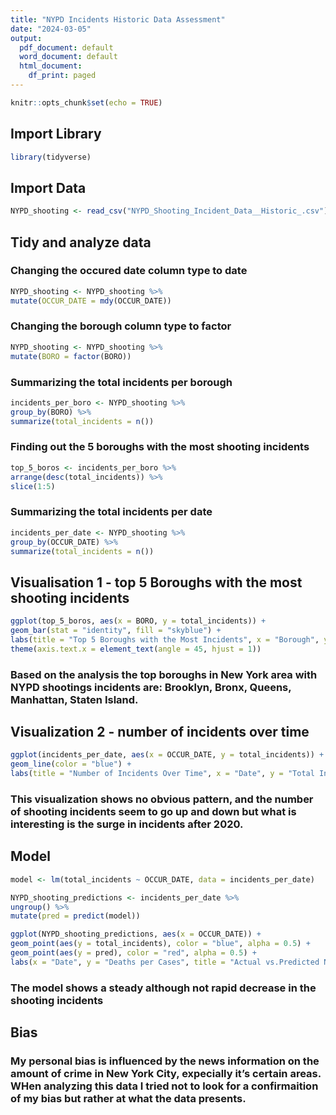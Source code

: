 ---
title: "NYPD Incidents Historic Data Assessment"
date: "2024-03-05"
output:
  pdf_document: default
  word_document: default
  html_document:
    df_print: paged
---

```{r setup, include=FALSE}
knitr::opts_chunk$set(echo = TRUE)
```

## Import Library

```{r, echo=TRUE}
library(tidyverse)
```

## Import Data

```{r, echo=TRUE}
NYPD_shooting <- read_csv("NYPD_Shooting_Incident_Data__Historic_.csv")
```
## Tidy and analyze data

### Changing the occured date column type to date

```{r, echo=TRUE}
NYPD_shooting <- NYPD_shooting %>%
mutate(OCCUR_DATE = mdy(OCCUR_DATE))
```

### Changing the borough column type to factor

```{r, echo=TRUE}
NYPD_shooting <- NYPD_shooting %>%
mutate(BORO = factor(BORO))
```

### Summarizing the total incidents per borough

```{r, echo=TRUE}
incidents_per_boro <- NYPD_shooting %>%
group_by(BORO) %>%
summarize(total_incidents = n())
```

### Finding out the 5 boroughs with the most shooting incidents

```{r, echo=TRUE}
top_5_boros <- incidents_per_boro %>%
arrange(desc(total_incidents)) %>%
slice(1:5)
```

### Summarizing the total incidents per date

```{r, echo=TRUE}
incidents_per_date <- NYPD_shooting %>%
group_by(OCCUR_DATE) %>%
summarize(total_incidents = n())
```

## Visualisation 1 - top 5 Boroughs with the most shooting incidents

```{r, echo=TRUE}
ggplot(top_5_boros, aes(x = BORO, y = total_incidents)) +
geom_bar(stat = "identity", fill = "skyblue") +
labs(title = "Top 5 Boroughs with the Most Incidents", x = "Borough", y = "Total Incidents") +
theme(axis.text.x = element_text(angle = 45, hjust = 1))
```

### Based on the analysis the top boroughs in New York area with NYPD shootings incidents are: Brooklyn, Bronx, Queens, Manhattan, Staten Island.

## Visualization 2 - number of incidents over time
```{r, echo=TRUE}
ggplot(incidents_per_date, aes(x = OCCUR_DATE, y = total_incidents)) +
geom_line(color = "blue") +
labs(title = "Number of Incidents Over Time", x = "Date", y = "Total Incidents")
```

### This visualization shows no obvious pattern, and the number of shooting incidents seem to go up and down but what is interesting is the surge in incidents after 2020.

## Model

```{r, echo=TRUE}
model <- lm(total_incidents ~ OCCUR_DATE, data = incidents_per_date)
```

```{r, echo=TRUE}
NYPD_shooting_predictions <- incidents_per_date %>%
ungroup() %>%
mutate(pred = predict(model))
```
```{r, echo=TRUE}
ggplot(NYPD_shooting_predictions, aes(x = OCCUR_DATE)) +
geom_point(aes(y = total_incidents), color = "blue", alpha = 0.5) +
geom_point(aes(y = pred), color = "red", alpha = 0.5) +
labs(x = "Date", y = "Deaths per Cases", title = "Actual vs.Predicted NYPD Shooting Incidents") + theme_minimal()
```
### The model shows a steady although not rapid decrease in the shooting incidents

## Bias

### My personal bias is influenced by the news information on the amount of crime in New York City, expecially it’s certain areas. WHen analyzing this data I tried not to look for a confirmaition of my bias but rather at what the data presents.